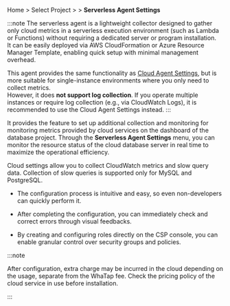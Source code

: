 Home &gt; Select Project &gt; <Cmdname sid="side_management" className="uitext" /> &gt; **Serverless Agent Settings**

:::note
The serverless agent is a lightweight collector designed to gather only cloud metrics in a serverless execution environment (such as Lambda or Functions) without requiring a dedicated server or program installation.  
It can be easily deployed via AWS CloudFormation or Azure Resource Manager Template, enabling quick setup with minimal management overhead.

This agent provides the same functionality as [Cloud Agent Settings](agent-cloud-settings), but is more suitable for single-instance environments where you only need to collect metrics.  
However, it does **not support log collection**. If you operate multiple instances or require log collection (e.g., via CloudWatch Logs), it is recommended to use the Cloud Agent Settings instead.
:::

It provides the feature to set up additional collection and monitoring for monitoring metrics provided by cloud services on the dashboard of the database project. Through the **Serverless Agent Settings** menu, you can monitor the resource status of the cloud database server in real time to maximize the operational efficiency.

Cloud settings allow you to collect CloudWatch metrics and slow query data. Collection of slow queries is supported only for MySQL and PostgreSQL.

- The configuration process is intuitive and easy, so even non-developers can quickly perform it. 

- After completing the configuration, you can immediately check and correct errors through visual feedbacks.

- By creating and configuring roles directly on the CSP console, you can enable granular control over security groups and policies.

:::note

After configuration, extra charge may be incurred in the cloud depending on the usage, separate from the WhaTap fee. Check the pricing policy of the cloud service in use before installation.

:::
